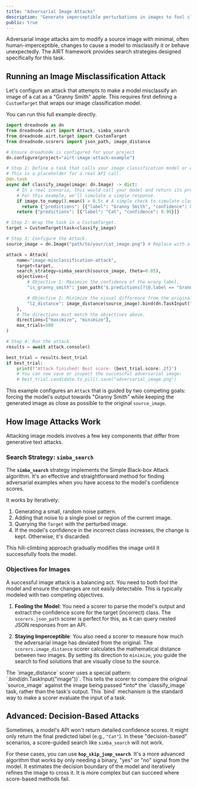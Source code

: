 ```yaml
---
title: "Adversarial Image Attacks"
description: "Generate imperceptible perturbations in images to fool classifiers and other computer vision models."
public: true
---
```


Adversarial image attacks aim to modify a source image with minimal, often human-imperceptible, changes to cause a model to misclassify it or behave unexpectedly. The AIRT framework provides search strategies designed specifically for this task.

## Running an Image Misclassification Attack

Let's configure an attack that attempts to make a model misclassify an image of a cat as a "Granny Smith" apple. This requires first defining a `CustomTarget` that wraps our image classification model.

You can run this full example directly.

```python
import dreadnode as dn
from dreadnode.airt import Attack, simba_search
from dreadnode.airt.target import CustomTarget
from dreadnode.scorers import json_path, image_distance

# Ensure dreadnode is configured for your project
dn.configure(project="airt-image-attack-example")

# Step 1: Define a task that calls your image classification model or API.
# This is a placeholder for a real API call.
@dn.task
async def classify_image(image: dn.Image) -> dict:
    # In a real scenario, this would call your model and return its predictions.
    # For this example, we'll simulate a simple response.
    if image.to_numpy().mean() > 0.5: # A simple check to simulate classification change
      return {"predictions": [{"label": "Granny Smith", "confidence": 0.95}]}
    return {"predictions": [{"label": "Cat", "confidence": 0.98}]}

# Step 2: Wrap the task in a CustomTarget.
target = CustomTarget(task=classify_image)

# Step 3: Configure the Attack.
source_image = dn.Image("path/to/your/cat_image.png") # Replace with a real image path

attack = Attack(
    name="image-misclassification-attack",
    target=target,
    search_strategy=simba_search(source_image, theta=0.05),
    objectives={
        # Objective 1: Maximize the confidence of the wrong label.
        "is_granny_smith": json_path('$.predictions[?(@.label == "Granny Smith")].confidence'),

        # Objective 2: Minimize the visual difference from the original image.
        "l2_distance": image_distance(source_image).bind(dn.TaskInput("image"))
    },
    # The directions must match the objectives above.
    directions=["maximize", "minimize"],
    max_trials=500
)

# Step 4: Run the attack.
results = await attack.console()

best_trial = results.best_trial
if best_trial:
    print(f"Attack finished! Best score: {best_trial.score:.2f}")
    # You can now save or inspect the successful adversarial image:
    # best_trial.candidate.to_pil().save("adversarial_image.png")
```

This example configures an `Attack` that is guided by two competing goals: forcing the model's output towards "Granny Smith" while keeping the generated image as close as possible to the original `source_image`.

## How Image Attacks Work

Attacking image models involves a few key components that differ from generative text attacks.

### Search Strategy: `simba_search`

The **`simba_search`** strategy implements the Simple Black-box Attack algorithm. It's an effective and straightforward method for finding adversarial examples when you have access to the model's confidence scores.

It works by iteratively:
1.  Generating a small, random noise pattern.
2.  Adding that noise to a single pixel or region of the current image.
3.  Querying the `Target` with the perturbed image.
4.  If the model's confidence in the incorrect class increases, the change is kept. Otherwise, it's discarded.

This hill-climbing approach gradually modifies the image until it successfully fools the model.

### Objectives for Images

A successful image attack is a balancing act. You need to both fool the model and ensure the changes are not easily detectable. This is typically modeled with two competing objectives.

1.  **Fooling the Model**: You need a scorer to parse the model's output and extract the confidence score for the target (incorrect) class. The `scorers.json_path` scorer is perfect for this, as it can query nested JSON responses from an API.

2.  **Staying Imperceptible**: You also need a scorer to measure how much the adversarial image has deviated from the original. The `scorers.image_distance` scorer calculates the mathematical distance between two images. By setting its direction to `minimize`, you guide the search to find solutions that are visually close to the source.

<Note>
The `image_distance` scorer uses a special pattern: `.bind(dn.TaskInput("image"))`. This tells the scorer to compare the original `source_image` against the image being passed *into* the `classify_image` task, rather than the task's output. This `bind` mechanism is the standard way to make a scorer evaluate the input of a task.
</Note>

## Advanced: Decision-Based Attacks

Sometimes, a model's API won't return detailed confidence scores. It might only return the final predicted label (e.g., `"Cat"`). In these "decision-based" scenarios, a score-guided search like `simba_search` will not work.

For these cases, you can use **`hop_skip_jump_search`**. It's a more advanced algorithm that works by only needing a binary, "yes" or "no" signal from the model. It estimates the decision boundary of the model and iteratively refines the image to cross it. It is more complex but can succeed where score-based methods fail.